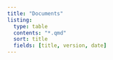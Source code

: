```yaml
---
title: "Documents"
listing:
  type: table
  contents: "*.qmd"
  sort: title
  fields: [title, version, date]
---
```


